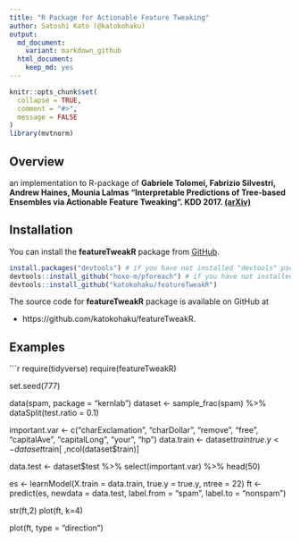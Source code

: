 ```yaml
---
title: "R Package for Actionable Feature Tweaking"
author: Satoshi Kato (@katokohaku)
output:
  md_document:
    variant: markdown_github
  html_document:
    keep_md: yes
---
```


<!-- README.md is generated from README.Rmd. Please edit that file -->

```r
knitr::opts_chunk$set(
  collapse = TRUE,
  comment = "#>",
  message = FALSE
)
library(mvtnorm)
```

## Overview

an implementation to R-package of 
**Gabriele Tolomei, Fabrizio Silvestri, Andrew Haines, Mounia Lalmas "Interpretable Predictions of Tree-based Ensembles via Actionable Feature Tweaking". KDD 2017. [(arXiv)](https://arxiv.org/abs/1706.06691)**

## Installation

You can install the **featureTweakR** package from [GitHub](https://github.com/katokohaku/featureTweakR).

```r
install.packages("devtools") # if you have not installed "devtools" package
devtools::install_github("hoxo-m/pforeach") # if you have not installed "pforeach" package
devtools::install_github("katokohaku/featureTweakR")
```

The source code for **featureTweakR** package is available on GitHub at

- https://github.com/katokohaku/featureTweakR.

## Examples
```r
require(tidyverse)
require(featureTweakR)

set.seed(777)

data(spam, package = "kernlab")
dataset <- sample_frac(spam) %>% dataSplit(test.ratio = 0.1)


important.var <- c("charExclamation", "charDollar", "remove", "free", "capitalAve", "capitalLong", "your", "hp")
data.train <- dataset$train %>% select(important.var)
true.y     <- dataset$train[ ,ncol(dataset$train)]



data.test  <- dataset$test  %>% select(important.var) %>% head(50)

es <- learnModel(X.train = data.train, true.y = true.y, ntree = 22)
ft <- predict(es, newdata = data.test, label.from = "spam", label.to = "nonspam")

str(ft,2)
plot(ft, k=4)


plot(ft, type = "direction")


